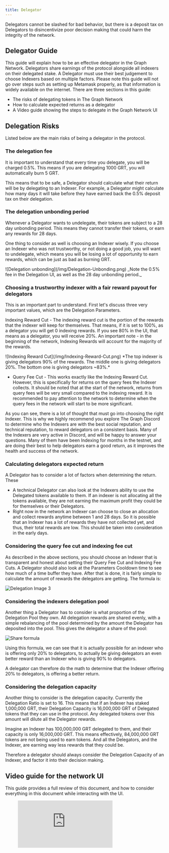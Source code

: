 ```yaml
---
title: Delegator
---
```


Delegators cannot be slashed for bad behavior, but there is a deposit tax on Delegators to disincentivize poor decision making that could harm the integrity of the network.

## Delegator Guide

This guide will explain how to be an effective delegator in the Graph Network. Delegators share earnings of the protocol alongside all indexers on their delegated stake. A Delegator must use their best judgement to choose Indexers based on multiple factors. Please note this guide will not go over steps such as setting up Metamask properly, as that information is widely available on the internet. There are three sections in this guide:

- The risks of delegating tokens in The Graph Network
- How to calculate expected returns as a delegator
- A Video guide showing the steps to delegate in the Graph Network UI

## Delegation Risks

Listed below are the main risks of being a delegator in the protocol.

### The delegation fee

It is important to understand that every time you delegate, you will be charged 0.5%. This means if you are delegating 1000 GRT, you will automatically burn 5 GRT.

This means that to be safe, a Delegator should calculate what their return will be by delegating to an Indexer. For example, a Delegator might calculate how many days it will take before they have earned back the 0.5% deposit tax on their delegation.

### The delegation unbonding period

Whenever a Delegator wants to undelegate, their tokens are subject to a 28 day unbonding period. This means they cannot transfer their tokens, or earn any rewards for 28 days.

One thing to consider as well is choosing an Indexer wisely. If you choose an Indexer who was not trustworthy, or not doing a good job, you will want to undelegate, which means you will be losing a lot of opportunity to earn rewards, which can be just as bad as burning GRT.

<div sx={{ mx: 'auto', maxWidth: '400px' }}>
  ![Delegation unbonding](/img/Delegation-Unbonding.png) _Note the 0.5% fee in the Delegation UI, as well as the 28 day
  unbonding period._
</div>

### Choosing a trustworthy indexer with a fair reward payout for delegators

This is an important part to understand. First let's discuss three very important values, which are the Delegation Parameters.

Indexing Reward Cut - The indexing reward cut is the portion of the rewards that the indexer will keep for themselves. That means, if it is set to 100%, as a delegator you will get 0 indexing rewards. If you see 80% in the UI, that means as a delegator, you will receive 20%. An important note - in the beginning of the network, Indexing Rewards will account for the majority of the rewards.

<div sx={{ mx: 'auto', maxWidth: '700px' }}>
  ![Indexing Reward Cut](/img/Indexing-Reward-Cut.png) *The top indexer is giving delegators 90% of the rewards. The
  middle one is giving delegators 20%. The bottom one is giving delegators ~83%.*
</div>

- Query Fee Cut - This works exactly like the Indexing Reward Cut. However, this is specifically for returns on the query fees the Indexer collects. It should be noted that at the start of the network, returns from query fees will be very small compared to the indexing reward. It is recommended to pay attention to the network to determine when the query fees in the network will start to be more significant.

As you can see, there is a lot of thought that must go into choosing the right Indexer. This is why we highly recommend you explore The Graph Discord to determine who the Indexers are with the best social reputation, and technical reputation, to reward delegators on a consistent basis. Many of the Indexers are very active in Discord, and will be happy to answer your questions. Many of them have been Indexing for months in the testnet, and are doing their best to help delegators earn a good return, as it improves the health and success of the network.

### Calculating delegators expected return

A Delegator has to consider a lot of factors when determining the return. These

- A technical Delegator can also look at the Indexers ability to use the Delegated tokens available to them. If an indexer is not allocating all the tokens available, they are not earning the maximum profit they could be for themselves or their Delegators.
- Right now in the network an Indexer can choose to close an allocation and collect rewards anytime between 1 and 28 days. So it is possible that an Indexer has a lot of rewards they have not collected yet, and thus, their total rewards are low. This should be taken into consideration in the early days.

### Considering the query fee cut and indexing fee cut

As described in the above sections, you should choose an Indexer that is transparent and honest about setting their Query Fee Cut and Indexing Fee Cuts. A Delegator should also look at the Parameters Cooldown time to see how much of a time buffer they have. After that is done, it is fairly simple to calculate the amount of rewards the delegators are getting. The formula is:

![Delegation Image 3](/img/Delegation-Reward-Formula.png)

### Considering the indexers delegation pool

Another thing a Delegator has to consider is what proportion of the Delegation Pool they own. All delegation rewards are shared evenly, with a simple rebalancing of the pool determined by the amount the Delegator has deposited into the pool. This gives the delegator a share of the pool:

![Share formula](/img/Share-Forumla.png)

Using this formula, we can see that it is actually possible for an indexer who is offering only 20% to delegators, to actually be giving delegators an even better reward than an Indexer who is giving 90% to delegators.

A delegator can therefore do the math to determine that the Indexer offering 20% to delegators, is offering a better return.

### Considering the delegation capacity

Another thing to consider is the delegation capacity. Currently the Delegation Ratio is set to 16. This means that if an Indexer has staked 1,000,000 GRT, their Delegation Capacity is 16,000,000 GRT of Delegated tokens that they can use in the protocol. Any delegated tokens over this amount will dilute all the Delegator rewards.

Imagine an Indexer has 100,000,000 GRT delegated to them, and their capacity is only 16,000,000 GRT. This means effectively, 84,000,000 GRT tokens are not being used to earn tokens. And all the Delegators, and the Indexer, are earning way less rewards that they could be.

Therefore a delegator should always consider the Delegation Capacity of an Indexer, and factor it into their decision making.

## Video guide for the network UI

This guide provides a full review of this document, and how to consider everything in this document while interacting with the UI.

<figure className="video-container">
  <iframe
    className="video-iframe"
    src="https://www.youtube.com/embed/2G7S2gdURdc"
    title="YouTube video player"
    frameBorder="0"
    allowFullScreen
></iframe>
</figure>
